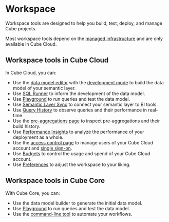 # Workspace

Workspace tools are designed to help you build, test, deploy, and manage
Cube projects.

<SuccessBox>

Most workspace tools depend on the [managed infrastructure][ref-infrastructure]
and are only available in Cube Cloud.

</SuccessBox>

## Workspace tools in Cube Cloud

In Cube Cloud, you can:
* Use the [data model editor][ref-data-model] with the [development
mode][ref-dev-mode] to build the data model of your semantic layer.
* Use [SQL Runner][ref-sql-runner] to inform the development of the data
model.
* Use [Playground][ref-playground] to run queries and test the data model.
* Use [Semantic Layer Sync][ref-sls] to connect your semantic layer to BI
tools.
* Use [Query History][ref-query-history] to observe queries and their
performance in real-time.
* Use the [pre-aggregations page][ref-pre-aggs] to inspect pre-aggregations
and their build history.
* Use [Performance Insights][ref-perf-insights] to analyze the performance
of your deployment as a whole.
* Use the [access control page][ref-access-control] to manage users of your
Cube Cloud account and [single sign-on][ref-sso].
* Use [Budgets][ref-budgets] to control the usage and spend of your Cube
Cloud account.
* Use [Preferences][ref-prefs] to adjust the workspace to your liking.

## Workspace tools in Cube Core

With Cube Core, you can:

* Use the data model builder to generate the initial data model.
* Use [Playground][ref-playground] to run queries and test the data model.
* Use the [command-line tool][ref-cli] to automate your workflows.

[ref-infrastructure]: /product/deployment/cloud
[ref-data-model]: /product/workspace/data-model
[ref-dev-mode]: /product/workspace/dev-mode
[ref-sql-runner]: /product/workspace/sql-runner
[ref-playground]: /product/workspace/playground
[ref-sls]: /product/workspace/semantic-layer-sync
[ref-query-history]: /product/workspace/query-history
[ref-pre-aggs]: /product/workspace/pre-aggregations
[ref-perf-insights]: /product/workspace/performance
[ref-access-control]: /product/workspace/access-control
[ref-sso]: /product/workspace/sso
[ref-budgets]: /product/workspace/budgets
[ref-prefs]: /product/workspace/preferences
[ref-cli]: /product/workspace/cli